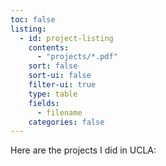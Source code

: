 ```yaml
---
toc: false
listing: 
  - id: project-listing
    contents:
      - "projects/*.pdf"
    sort: false
    sort-ui: false
    filter-ui: true
    type: table
    fields:
      - filename
    categories: false
---
```

Here are the projects I did in UCLA: 

:::project-listing
:::